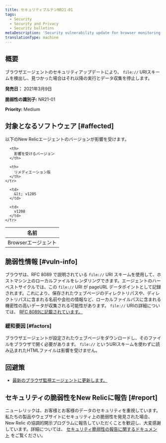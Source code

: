 ```yaml
---
title: セキュリティブルテンNR21-01
tags:
  - Security
  - Security and Privacy
  - Security bulletins
metaDescription: 'Security vulnerability update for browser monitoring agent, March 09, 2021'
translationType: machine
---
```


## 概要

ブラウザエージェントのセキュリティアップデートにより、 `file://` URIスキームを検出し、見つかった場合はそれ以降の実行とデータ収集を停止します。

**発売日：** 2021年3月9日

**脆弱性の識別子:** NR21-01

**Priority:** Medium

## 対象となるソフトウェア [#affected]

以下のNew Relicエージェントのバージョンが影響を受けます。

<table>
  <thead>
    <tr>
      <th>
        名前
      </th>

      <th>
        影響を受けるバージョン
      </th>

      <th>
        リメディエーション版
      </th>
    </tr>
  </thead>

  <tbody>
    <tr>
      <td>
        Browserエージェント
      </td>

      <td>
        &lt; v1205
      </td>

      <td>
        v1208
      </td>
    </tr>
  </tbody>
</table>

## 脆弱性情報 [#vuln-info]

ブラウザは、RFC 8089 で説明されている `file://` URI スキームを使用して、ホストマシン上のローカルファイルをレンダリングできます。エージェントのハーベストサイクルでは、この `file://` URI が pageURL データポイントとして記録されます。これにより、保存されたウェブページのディレクトリパスや、ディレクトリパスに含まれる名前や会社の情報など、ローカルファイルパスに含まれる機密性の高いデータが収集される可能性があります。 `file://` URIの詳細については、 [RFC 8089に記載されています。](https://tools.ietf.org/html/rfc8089)

### 緩和要因 [#factors]

ブラウザエージェントが設定されたウェブページをダウンロードし、そのファイルをブラウザで開く必要があります。 `file://` というURIスキームを使わずに読み込まれたHTMLファイルは影響を受けません。

## 回避策

* [最新のブラウザ監視エージェントに更新します。](/docs/browser/new-relic-browser/installation/update-browser-agent)

## セキュリティの脆弱性をNew Relicに報告 [#report]

ニューレリックは、お客様とお客様のデータのセキュリティを重視しています。私たちの製品やウェブサイトにセキュリティ上の脆弱性を発見された場合、New Relic の協調的開示プログラムに報告していただくことを歓迎し、大変感謝しています。詳細については、 [セキュリティ脆弱性の報告に関するドキュメント](/docs/security/new-relic-security/data-privacy/reporting-security-vulnerabilities) をご覧ください。
